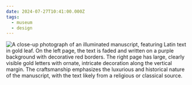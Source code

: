 ```yaml
---
date: 2024-07-27T10:41:00.000Z
tags:
  - museum
  - design
---
```

![A close-up photograph of an illuminated manuscript, featuring Latin text in gold leaf. On the left page, the text is faded and written on a purple background with decorative red borders. The right page has large, clearly visible gold letters with ornate, intricate decoration along the vertical margin. The craftsmanship emphasizes the luxurious and historical nature of the manuscript, with the text likely from a religious or classical source.](/assets/art/20240727-IMG_9800.jpg "<i>Gospel Book, in Latin</i>, France, Tours, Abbey of St. Martin")